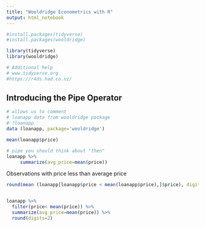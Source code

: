 ```yaml
---
title: "Wooldridge Econometrics with R"
output: html_notebook
---
```


```r
#install.packages(tidyverse)
#install.packages(wooldridge)
```

```r

library(tidyverse)
library(wooldridge)

# Additional help
# www.tidyverse.org
#https://r4ds.had.co.nz/
```

## Introducing the Pipe Operator

```r
# allows us to comment
# loanapp data from wooldridge package
# ?loanapp
data (loanapp, package='wooldridge') 

mean(loanapp$price)

# pipe you should think about "then"
loanapp %>%
     summarize(avg_price=mean(price))

```

Observations with price less than average price

```r
round(mean (loanapp[loanapp$price < mean(loanapp$price),]$price), digits=2)


loanapp %>%
  filter(price< mean(price)) %>%
  summarize(avg_price=mean(price)) %>%
  round(digits=2)


```

